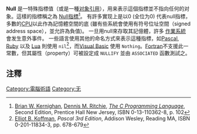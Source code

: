 {{TA
|G1=IT
|1=zh-hant:編程;zh-hans:编程;zh-tw:程式設計;
}}
{{RoughTranslation| time=2012-4-29}}<!-- Move from [[Null_(編程)|Null_(編程)]] -->
{{About|特殊指標值||Null_(編程)}}
'''Null''' 是一特殊指標值（或是一種[[:引用型|对象引用]]），用来表示這個指標並不指向任何的对象。這樣的指標稱之為 [[:指標_(信息学)|Null指標]]<ref>[[Brian_W._Kernighan|Brian W. Kernighan]], [[Dennis_M._Ritchie|Dennis M. Ritchie]], ''[[The_C_Programming_Language|The C Programming Language]]'', Second Edition, Prentice Hall New Jersey, ISBN 0-13-110362-8, p. 102</ref>。 有許多實现上是以0 (全位为0) 代表null指標，多數的[[CPU|CPU]]以此作為記憶體空間的底 (雖有些系統會使用有符号位址空間（signed address space），並允許為負值)。 一旦用null來存取其記億體，許多 [[作業系統|作業系統]]會发生意外事件。 一些語言使用其他的命名方式來表示這種指標，如[[:Pascal_(程式語言)|Pascal]], [[:Ruby|Ruby]] 以及 [[:Lua|Lua]] 則使用 <code>nil</code><ref>[[Elliot_B._Koffman|Elliot B. Koffman]], ''Pascal 3rd Edition'', Addison Wesley, Reading MA, ISBN 0-201-11834-3, pp. 678-679</ref>，而[[Visual_Basic|Visual Basic]] 使用 <code>Nothing</code>。[[Fortran|Fortran]]不支援此一常數，但其屬性（property）可被設定成 <code>NULLIFY</code> 並由 <code>ASSOCIATED</code> 函數測試之。

== 注釋 ==
<references/>

[[Category:電腦術語|Category:電腦術語]]
[[Category:无|Category:无]]